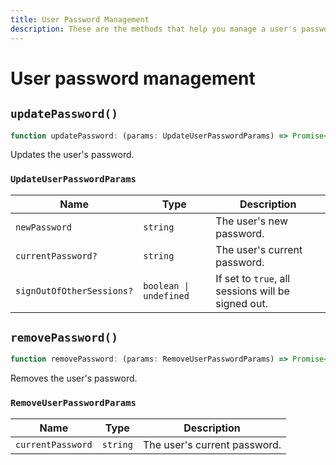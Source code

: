 ```yaml
---
title: User Password Management
description: These are the methods that help you manage a user's password.
---
```


# User password management

## `updatePassword()`

```typescript
function updatePassword: (params: UpdateUserPasswordParams) => Promise<User>;
```

Updates the user's password.

### `UpdateUserPasswordParams`


| Name | Type | Description |
| --- | --- | --- |
| `newPassword` | `string` | The user's new password. |
| `currentPassword?` | `string` | The user's current password. |
| `signOutOfOtherSessions?` | `boolean \| undefined` | If set to `true`, all sessions will be signed out. |

## `removePassword()`

```typescript
function removePassword: (params: RemoveUserPasswordParams) => Promise<User>;
```

Removes the user's password.

### `RemoveUserPasswordParams`

| Name | Type | Description |
| --- | --- | --- |
| `currentPassword` | `string` | The user's current password. |
